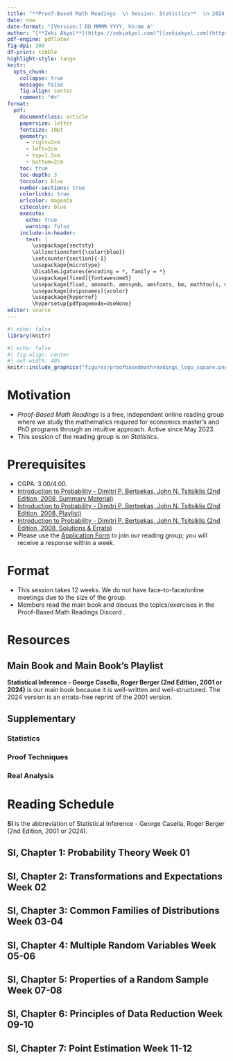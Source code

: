 ---
title: "**Proof-Based Math Readings  \n Session: Statistics**  \n 2024 Summer"
date: now
date-format: "[Version:] DD MMMM YYYY, hh:mm A"
author: "[**Zeki Akyol**](https://zekiakyol.com)^[[zekiakyol.com](https://zekiakyol.com)]  \n Department of Economics  \n Istanbul Technical University  \n [Click here for the most recent versions of the syllabuses](https://github.com/zekiakyol/proof-based-math-readings)"
pdf-engine: pdflatex
fig-dpi: 300
df-print: tibble
highlight-style: tango
knitr:
  opts_chunk: 
    collapse: true
    message: false
    fig.align: center
    comment: "#>"
format:
  pdf: 
    documentclass: article
    papersize: letter
    fontsize: 10pt
    geometry: 
      - right=2cm
      - left=2cm
      - top=1.5cm
      - bottom=2cm
    toc: true
    toc-depth: 3
    toccolor: blue
    number-sections: true
    colorlinks: true
    urlcolor: magenta
    citecolor: blue
    execute:
      echo: true
      warning: false
    include-in-header: 
      text: |
        \usepackage{sectsty}
        \allsectionsfont{\color{blue}}
        \setcounter{section}{-1}
        \usepackage{microtype}
        \DisableLigatures{encoding = *, family = *}
        \usepackage[fixed]{fontawesome5}
        \usepackage{float, amsmath, amssymb, amsfonts, bm, mathtools, mathastext}
        \usepackage[dvipsnames]{xcolor}
        \usepackage{hyperref}
        \hypersetup{pdfpagemode=UseNone}
editor: source
---

```{r}
#| echo: false
library(knitr)
```

```{r}
#| echo: false
#| fig-align: center
#| out-width: 40%
knitr::include_graphics("figures/proofbasedmathreadings_logo_square.png")
```

\newpage

# Motivation

- *Proof-Based Math Readings* is a free, independent online reading group where we study the mathematics required for economics master’s and PhD programs through an intuitive approach. Active since May 2023.
- This session of the reading group is on *Statistics*.

# Prerequisites

- CGPA: 3.00/4.00.
- [Introduction to Probability - Dimitri P. Bertsekas, John N. Tsitsiklis (2nd Edition, 2008, Summary Material)](https://ocw.mit.edu/courses/res-6-012-introduction-to-probability-spring-2018/d973b10c2587781f86ca4f2aff49098f_MITRES_6_012S18_Textbook.pdf)
- [Introduction to Probability - Dimitri P. Bertsekas, John N. Tsitsiklis (2nd Edition, 2008, Playlist)](https://www.youtube.com/playlist?list=PLUl4u3cNGP60hI9ATjSFgLZpbNJ7myAg6)
- [Introduction to Probability - Dimitri P. Bertsekas, John N. Tsitsiklis (2nd Edition, 2008, Solutions \& Errata)](http://athenasc.com/probbook.html)
- Please use the [\faLink Application Form](https://docs.google.com/forms/d/e/1FAIpQLSf3OxwYuAwiDXMVTCQ_x3FTtKnHmRRkl_SXlpdfqTDty06PxQ/viewform) to join our reading group; you will receive a response within a week.

# Format

- This session takes 12 weeks. We do not have face-to-face/online meetings due to the size of the group.
- Members read the main book and discuss the topics/exercises in the Proof-Based Math Readings Discord \faDiscord.

# Resources

## Main Book and Main Book's Playlist

**Statistical Inference - George Casella, Roger Berger (2nd Edition, 2001 or 2024)** is our main book because it is well-written and well-structured. The 2024 version is an errata-free reprint of the 2001 version.

\begin{itemize}
  \item[\faBook] Statistical Inference - George Casella, Roger Berger (2nd Edition, 2001 or 2024)
  \item[\faBook] \href{https://archived.stat.ufl.edu/casella/class/errata7.pdf}{Statistical Inference - George Casella, Roger Berger (2nd Edition, 2001, Errata)}
  \item[\faBook] \href{https://www.ams.sunysb.edu/~zhu/ams570/Solutions-Casella-Berger.pdf}{Statistical Inference - George Casella, Roger Berger (2nd Edition, 2001 or 2024, Solutions)}
  \item[\faYoutube] \href{https://www.youtube.com/playlist?list=PL5LSj-W8URK2VkbA8HCeoyMLr2783GSZN}{Statistical Inference - George Casella, Roger Berger (2nd Edition, 2001 or 2024, Playlist for Chapter 1-5)}
  \item[\faYoutube] \href{https://www.youtube.com/playlist?list=PLbRMhDVUMngeD_vOeveVE-3b7wu_AZph9}{Statistical Inference - George Casella, Roger Berger (2nd Edition, 2001 or 2024, Playlist for Chapter 5-9)}
\end{itemize}

## Supplementary

### Statistics

\begin{itemize}
  \item[\faYoutube] \href{https://www.youtube.com/playlist?list=PLAYxx7zX5F1PIvRju27s4CRAwhSGoxhVg}{Introduction to Mathematical Statistics - Jingyi Jessica Li (2022)}
  \item[\faYoutube] \href{https://www.youtube.com/playlist?list=PLLyj1Zd4UWrPZH-fknPLak0tlUpUISBZR}{Mathematical Statistics - Jem N. Corcoran (2024)}
  \item[\faBook] \href{https://statproofbook.github.io}{The Book of Statistical Proofs - Joram Soch (2024)}
  \item[\faScroll] \href{https://arxiv.org/pdf/0804.2996}{The Epic Story of Maximum Likelihood Stephen - M. Stigler (2008)}
\end{itemize}

### Proof Techniques

\begin{itemize}
  \item[\faBook] \href{https://richardhammack.github.io/BookOfProof/}{Book of Proof - Richard Hammack (3.3 Edition, 2022)}
  \item[\faYoutube] \href{https://www.youtube.com/@jeremy9959/playlists?view=50&sort=dd&shelf_id=5}{Book of Proof - Richard Hammack (3.3 Edition, 2022, Playlist by Jeremy Teitelbaum)}
  \item[\faYoutube] \href{https://www.youtube.com/playlist?list=PLVMgvCDIRy1x00m7Oo9XzEkDDACeEK_m-}{Book of Proof - Richard Hammack (3.3 Edition, 2022, Playlist by Michael Penn)}
\end{itemize}

### Real Analysis

\begin{itemize}
  \item[\faBook] \href{https://www.jirka.org/ra}{Basic Analysis I: Introduction to Real Analysis - Jiri Lebl (Version 6.1, 2024)}
  \item[\faYoutube] \href{https://www.youtube.com/playlist?list=PLUl4u3cNGP61O7HkcF7UImpM0cR_L2gSw}{Basic Analysis I: Introduction to Real Analysis - Jiri Lebl (Version 6.1, 2024, Playlist by Casey Rodriguez)}
  \item[\faYoutube] \href{https://www.youtube.com/playlist?list=PLUl4u3cNGP613ULTyHAqz04niYf722x7S}{Introduction To Metric Spaces - Paige Bright (2023)}
\end{itemize}

\newpage

# Reading Schedule

**SI** is the abbreviation of Statistical Inference - George Casella, Roger Berger (2nd Edition, 2001 or 2024).

::: {.callout-tip icon=false}
## **\faBook SI, Chapter 1: Probability Theory \hfill Week 01 \faCalendar* **

\begin{itemize}
  \item[] \textbf{1.1} Set Theory, \textbf{1.2} Probability Theory, \textbf{1.3} Conditional Probability and Independence,
  \item[] \textbf{1.4} Random Variables, \textbf{1.5} Distribution Functions, \textbf{1.6} Density and Mass Functions
\end{itemize}
:::

::: {.callout-tip icon=false}
## **\faBook SI, Chapter 2: Transformations and Expectations \hfill Week 02 \faCalendar* **

\begin{itemize}
  \item[] \textbf{2.1} Distributions of a Random Variable
  \item[] \textbf{2.2} Expected Values
  \item[] \textbf{2.3} Moments and Moment Generating Functions
\end{itemize}
:::

::: {.callout-tip icon=false}
## **\faBook SI, Chapter 3: Common Families of Distributions \hfill Week 03-04 \faCalendar* **

\begin{itemize}
  \item[] \textbf{3.1} Introduction
  \item[] \textbf{3.2} Discrete Distributions
  \item[] \textbf{3.3} Continuous Distributions
  \item[] \textbf{3.4} Exponential Families
  \item[] \textbf{3.5} Location and Scale Families
  \item[] \textbf{3.6} Inequality and Identities
\end{itemize}
:::

::: {.callout-tip icon=false}
## **\faBook SI, Chapter 4: Multiple Random Variables \hfill Week 05-06 \faCalendar* **

\begin{itemize}
  \item[] \textbf{4.1} Joint and Marginal Distributions
  \item[] \textbf{4.2} Conditional Distributions and Independence
  \item[] \textbf{4.3} Bivariate Transformations
  \item[] \textbf{4.4} Hierarchical Models and Mixture Distributions
  \item[] \textbf{4.5} Covariance and Correlation
  \item[] \textbf{4.6} Multivariate Distributions
  \item[] \textbf{4.7} Inequalities
\end{itemize}
:::

::: {.callout-tip icon=false}
## **\faBook SI, Chapter 5: Properties of a Random Sample \hfill Week 07-08 \faCalendar* **

\begin{itemize}
  \item[] \textbf{5.1} Basic Concepts of Random Samples
  \item[] \textbf{5.2} Sums of Random Variables from a Random Sample
  \item[] \textbf{5.3} Sampling from the Normal Distribution
  \item[] \textbf{5.4} Order Statistics
  \item[] \textbf{5.5} Convergence Concepts
  \item[] \textbf{5.6} Generating a Random Sample
\end{itemize}
:::

::: {.callout-tip icon=false}
## **\faBook SI, Chapter 6: Principles of Data Reduction \hfill Week 09-10 \faCalendar* **

\begin{itemize}
  \item[] \textbf{6.1} Introduction
  \item[] \textbf{6.2} The Sufficiency Principle
  \item[] \textbf{6.3} The Likelihood Principle
\end{itemize}
:::

::: {.callout-tip icon=false}
## **\faBook SI, Chapter 7: Point Estimation \hfill Week 11-12 \faCalendar* **

\begin{itemize}
  \item[] \textbf{7.1} Introduction
  \item[] \textbf{7.2} Methods of Finding Estimators
  \item[] \textbf{7.3} Methods of Evaluating Estimators
\end{itemize}
:::
